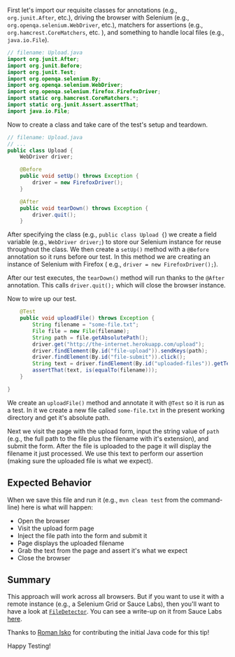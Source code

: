 First let's import our requisite classes for annotations (e.g., `org.junit.After`, etc.), driving the browser with
Selenium (e.g., `org.openqa.selenium.WebDriver`, etc.), matchers for assertions (e.g., `org.hamcrest.CoreMatchers`,
etc. ), and something to handle local files (e.g., `java.io.File`).

```java
// filename: Upload.java
import org.junit.After;
import org.junit.Before;
import org.junit.Test;
import org.openqa.selenium.By;
import org.openqa.selenium.WebDriver;
import org.openqa.selenium.firefox.FirefoxDriver;
import static org.hamcrest.CoreMatchers.*;
import static org.junit.Assert.assertThat;
import java.io.File;
```

Now to create a class and take care of the test's setup and teardown.

```java
// filename: Upload.java
// ...
public class Upload {
    WebDriver driver;

    @Before
    public void setUp() throws Exception {
        driver = new FirefoxDriver();
    }

    @After
    public void tearDown() throws Exception {
        driver.quit();
    }
```

After specifying the class (e.g., `public class Upload {`) we create a field variable (e.g., `WebDriver driver;`) to
store our Selenium instance for reuse throughout the class. We then create a `setUp()` method with a `@Before`
annotation so it runs before our test. In this method we are creating an instance of Selenium with Firefox (
e.g., `driver = new FirefoxDriver();`).

After our test executes, the `tearDown()` method will run thanks to the `@After` annotation. This calls `driver.quit();`
which will close the browser instance.

Now to wire up our test.

```java
    @Test
    public void uploadFile() throws Exception {
        String filename = "some-file.txt";
        File file = new File(filename);
        String path = file.getAbsolutePath();
        driver.get("http://the-internet.herokuapp.com/upload");
        driver.findElement(By.id("file-upload")).sendKeys(path);
        driver.findElement(By.id("file-submit")).click();
        String text = driver.findElement(By.id("uploaded-files")).getText();
        assertThat(text, is(equalTo(filename)));
    }

}
```

We create an `uploadFile()` method and annotate it with `@Test` so it is run as a test. In it we create a new file
called `some-file.txt` in the present working directory and get it's absolute path.

Next we visit the page with the upload form, input the string value of `path` (e.g., the full path to the file plus the
filename with it's extension), and submit the form. After the file is uploaded to the page it will display the filename
it just processed. We use this text to perform our assertion (making sure the uploaded file is what we expect).

## Expected Behavior

When we save this file and run it (e.g., `mvn clean test` from the command-line) here is what will happen:

+ Open the browser
+ Visit the upload form page
+ Inject the file path into the form and submit it
+ Page displays the uploaded filename
+ Grab the text from the page and assert it's what we expect
+ Close the browser

## Summary

This approach will work across all browsers. But if you want to use it with a remote instance (e.g., a Selenium Grid or
Sauce Labs), then you'll want to have a look
at [`FileDetector`](https://github.com/SeleniumHQ/selenium/blob/ab1e647d0fc8fc39e6b00ae94321ab228b6728f2/java/client/src/org/openqa/selenium/remote/FileDetector.java).
You can see a write-up on it from Sauce Labs [here](https://saucelabs.com/resources/articles/selenium-file-upload).

Thanks to [Roman Isko](https://github.com/RomanIsko) for contributing the initial Java code for this tip!

Happy Testing!
